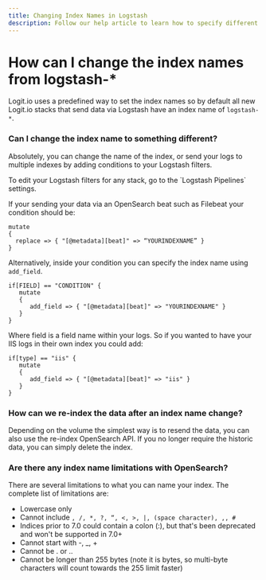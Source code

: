 ```yaml
---
title: Changing Index Names in Logstash
description: Follow our help article to learn how to specify different index names in OpenSearch in this article from Logit.io
---
```


# How can I change the index names from logstash-\*

Logit.io uses a predefined way to set the index names so by default all new Logit.io stacks that send data via Logstash have an index name of `logstash-*`.

### Can I change the index name to something different?

Absolutely, you can change the name of the index, or send your logs to multiple indexes by adding conditions to your Logstash filters.

<Callout type="info">
  To edit your Logstash filters for any stack, go to the `Logstash Pipelines` settings.
</Callout>

If your sending your data via an OpenSearch beat such as Filebeat your condition should be:

```plaintext
mutate
{
  replace => { "[@metadata][beat]" => “YOURINDEXNAME” }
}
```

Alternatively, inside your condition you can specify the index name using `add_field`.

```plaintext
if[FIELD] == "CONDITION" {
   mutate
   {
      add_field => { "[@metadata][beat]" => "YOURINDEXNAME" }
   }
}
```

Where field is a field name within your logs. So if you wanted to have your IIS logs in their own index you could add:

```plaintext
if[type] == "iis" {
   mutate
   {
      add_field => { "[@metadata][beat]" => "iis" }
   }
}
```

### How can we re-index the data after an index name change?

Depending on the volume the simplest way is to resend the data, you can also use the re-index OpenSearch API. If you no longer require the historic data, you can simply delete the index.

### Are there any index name limitations with OpenSearch?

There are several limitations to what you can name your index. The complete list of limitations are:

- Lowercase only
- Cannot include `, /, *, ?, “, <, >, |, (space character), ,, #`
- Indices prior to 7.0 could contain a colon (:), but that's been deprecated and won't be supported in 7.0+
- Cannot start with -, \_, +
- Cannot be . or ..
- Cannot be longer than 255 bytes (note it is bytes, so multi-byte characters will count towards the 255 limit faster)
